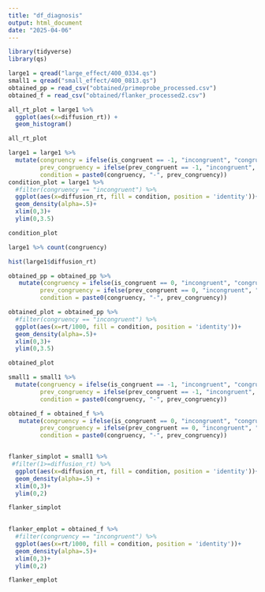 ```yaml
---
title: "df_diagnosis"
output: html_document
date: "2025-04-06"
---
```


```r
library(tidyverse)
library(qs)

large1 = qread("large_effect/400_0334.qs")
small1 = qread("small_effect/400_0813.qs")
obtained_pp = read_csv("obtained/primeprobe_processed.csv")
obtained_f = read_csv("obtained/flanker_processed2.csv")
```

```r
all_rt_plot = large1 %>% 
  ggplot(aes(x=diffusion_rt)) +
  geom_histogram()

all_rt_plot
```
```r
large1 = large1 %>% 
  mutate(congruency = ifelse(is_congruent == -1, "incongruent", "congruent"),
         prev_congruency = ifelse(prev_congruent == -1, "incongruent", "congruent"),
         condition = paste0(congruency, "-", prev_congruency)) 
condition_plot = large1 %>% 
  #filter(congruency == "incongruent") %>% 
  ggplot(aes(x=diffusion_rt, fill = condition, position = 'identity'))+
  geom_density(alpha=.5)+
  xlim(0,3)+
  ylim(0,3.5)

condition_plot

large1 %>% count(congruency)

hist(large1$diffusion_rt)
```
```r
obtained_pp = obtained_pp %>% 
   mutate(congruency = ifelse(is_congruent == 0, "incongruent", "congruent"),
         prev_congruency = ifelse(prev_congruent == 0, "incongruent", "congruent"),
         condition = paste0(congruency, "-", prev_congruency))

obtained_plot = obtained_pp %>% 
  #filter(congruency == "incongruent") %>% 
  ggplot(aes(x=rt/1000, fill = condition, position = 'identity'))+
  geom_density(alpha=.5)+
  xlim(0,3)+
  ylim(0,3.5)

obtained_plot

```
```r
small1 = small1 %>% 
  mutate(congruency = ifelse(is_congruent == -1, "incongruent", "congruent"),
         prev_congruency = ifelse(prev_congruent == -1, "incongruent", "congruent"),
         condition = paste0(congruency, "-", prev_congruency))

obtained_f = obtained_f %>% 
   mutate(congruency = ifelse(is_congruent == 0, "incongruent", "congruent"),
         prev_congruency = ifelse(prev_congruent == 0, "incongruent", "congruent"),
         condition = paste0(congruency, "-", prev_congruency))


flanker_simplot = small1 %>% 
 #filter(1>=diffusion_rt) %>% 
  ggplot(aes(x=diffusion_rt, fill = condition, position = 'identity'))+
  geom_density(alpha=.5) +
  xlim(0,3)+
  ylim(0,2)

flanker_simplot
  
```

```r
flanker_emplot = obtained_f %>% 
  #filter(congruency == "incongruent") %>% 
  ggplot(aes(x=rt/1000, fill = condition, position = 'identity'))+
  geom_density(alpha=.5)+
  xlim(0,3)+
  ylim(0,2)

flanker_emplot
```


